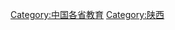 {{Catnav|頁面分類|各種主題的頁面分類|依中国各省来作的分类|中国各省教育}}

{{catmore}}

[[Category:中国各省教育|Category:中国各省教育]]
[[Category:陕西|Category:陕西]]